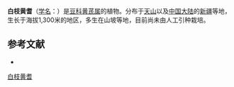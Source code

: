 {{Speciesbox
| name = 白枝黄耆
| status = 
| status_system = 
| image =
| genus = Astragalus
| species = leucocladus
| authority = Bunge in Bull.
}}

'''白枝黄耆'''（[[学名|学名]]：{{lang|la|''Astragalus leucocladus''}}）是[[豆科|豆科]][[黄芪属|黄芪属]]的植物。分布于[[天山|天山]]以及[[中国大陆|中国大陆]]的[[新疆|新疆]]等地，生长于海拔1,300米的地区，多生在山坡等地，目前尚未由人工引种栽培。

== 参考文献 ==
<div class="references-small">
* {{cite web| url =http://www.bioinfo.cn/db05/KmzwSpecies.php?action=view&id=15359| title =白枝黄耆| work =《中国高等植物数据库全库》| publisher =中国科学院微生物研究所| author =昆明植物研究所| accessdate =2009-02-24| deadurl =yes| archiveurl =https://web.archive.org/web/20160305002552/http://www.bioinfo.cn/db05/KmzwSpecies.php?action=view&id=15359| archivedate =2016-03-05}}
</div>
{{Taxonbar|from=Q15228021}}

[[Category:黄芪属|白枝黄耆]]


{{植物小作品}}